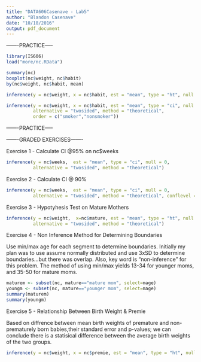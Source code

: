 ```yaml
---
title: "DATA606Casenave - Lab5"
author: "Blandon Casenave"
date: "10/18/2016"
output: pdf_document
---
```

-------PRACTICE-----
```r
library(IS606)
load("more/nc.RData")

summary(nc)
boxplot(nc$weight, nc$habit)
by(nc$weight, nc$habit, mean)

inference(y = nc$weight, x = nc$habit, est = "mean", type = "ht", null = 0, alternative = "twosided", method = "theoretical")

inference(y = nc$weight, x = nc$habit, est = "mean", type = "ci", null = 0, 
          alternative = "twosided", method = "theoretical", 
          order = c("smoker","nonsmoker"))
```
-------PRACTICE-----

-------GRADED EXERCISES-------

Exercise 1 - Calculate CI @95% on nc$weeks

```r
inference(y = nc$weeks,  est = "mean", type = "ci", null = 0, 
          alternative = "twosided", method = "theoretical")
```

Exercise 2 - Calculate CI @ 90%
```r
inference(y = nc$weeks,  est = "mean", type = "ci", null = 0, 
          alternative = "twosided", method = "theoretical", conflevel = .90)
```

Exercise 3 - Hypotyhesis Test on Mature Mothers

```r
inference(y = nc$weight,  x=nc$mature, est = "mean", type = "ht", null = 0, 
          alternative = "twosided", method = "theoretical")
```

Exercise 4 - Non Inference Method for Determining Boundaries 

Use min/max age for each segment to determine boundaries. Initially my plan was to use assume normally distributed and use 3xSD to determine boundaries...but there was overlap. Also, key word is "non-inference" for this problem. The method of using min/max yields 13-34 for younger moms, and 35-50 for mature moms.
```r
maturem <- subset(nc, mature=="mature mom", select=mage)
youngm <- subset(nc, mature=="younger mom", select=mage)
summary(maturem)
summary(youngm)
```

Exercise 5 - Relationship Between Birth Weight & Premie

Based on diffrence between mean birth weights of premature and non-prematurely born babies,their standard error and p-values; we can conclude there is a statisical difference between the average birth weights of the two groups. 

```r
inference(y = nc$weight, x = nc$premie, est = "mean", type = "ht", null = 0, alternative = "twosided", method = "theoretical")
```